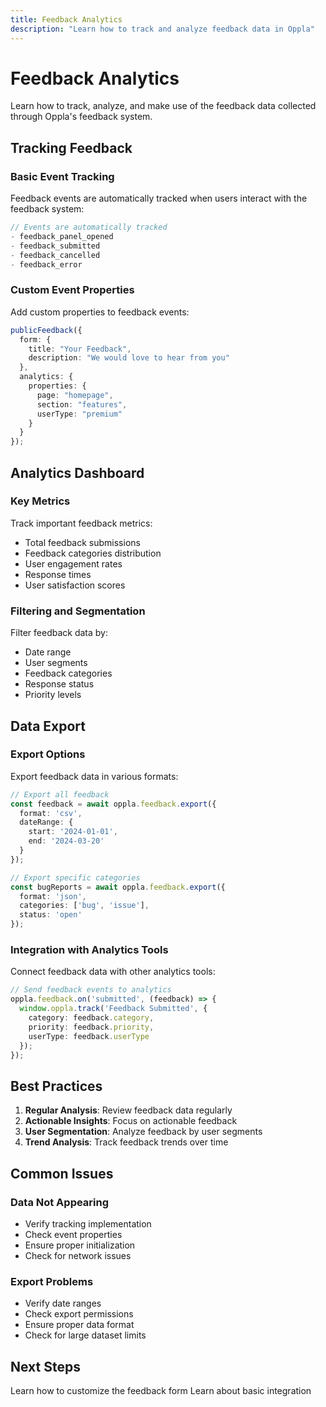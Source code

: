 ```yaml
---
title: Feedback Analytics
description: "Learn how to track and analyze feedback data in Oppla"
---
```


# Feedback Analytics

Learn how to track, analyze, and make use of the feedback data collected through Oppla's feedback system.

## Tracking Feedback

### Basic Event Tracking

Feedback events are automatically tracked when users interact with the feedback system:

```typescript
// Events are automatically tracked
- feedback_panel_opened
- feedback_submitted
- feedback_cancelled
- feedback_error
```

### Custom Event Properties

Add custom properties to feedback events:

```typescript
publicFeedback({
  form: {
    title: "Your Feedback",
    description: "We would love to hear from you"
  },
  analytics: {
    properties: {
      page: "homepage",
      section: "features",
      userType: "premium"
    }
  }
});
```

## Analytics Dashboard

### Key Metrics

Track important feedback metrics:

- Total feedback submissions
- Feedback categories distribution
- User engagement rates
- Response times
- User satisfaction scores

### Filtering and Segmentation

Filter feedback data by:

- Date range
- User segments
- Feedback categories
- Response status
- Priority levels

## Data Export

### Export Options

Export feedback data in various formats:

```typescript
// Export all feedback
const feedback = await oppla.feedback.export({
  format: 'csv',
  dateRange: {
    start: '2024-01-01',
    end: '2024-03-20'
  }
});

// Export specific categories
const bugReports = await oppla.feedback.export({
  format: 'json',
  categories: ['bug', 'issue'],
  status: 'open'
});
```

### Integration with Analytics Tools

Connect feedback data with other analytics tools:

```typescript
// Send feedback events to analytics
oppla.feedback.on('submitted', (feedback) => {
  window.oppla.track('Feedback Submitted', {
    category: feedback.category,
    priority: feedback.priority,
    userType: feedback.userType
  });
});
```

## Best Practices

1. **Regular Analysis**: Review feedback data regularly
2. **Actionable Insights**: Focus on actionable feedback
3. **User Segmentation**: Analyze feedback by user segments
4. **Trend Analysis**: Track feedback trends over time

## Common Issues

### Data Not Appearing

- Verify tracking implementation
- Check event properties
- Ensure proper initialization
- Check for network issues

### Export Problems

- Verify date ranges
- Check export permissions
- Ensure proper data format
- Check for large dataset limits

## Next Steps

<CardGroup cols={2}>
  <Card
    title="Customization"
    icon="palette"
    href="/feedback/customization"
  >
    Learn how to customize the feedback form
  </Card>
  <Card
    title="Integration"
    icon="code"
    href="/feedback/overview"
  >
    Learn about basic integration
  </Card>
</CardGroup> 